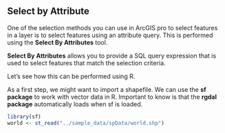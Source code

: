 ## Select by Attribute

One of the selection methods you can use in ArcGIS pro to select features in a layer is to select features using an attribute query. This is performed using the **Select By Attributes** tool.

**Select By Attributes** allows you to provide a SQL query expression that is used to select features that match the selection criteria.

Let's see how this can be performed using R.

As a first step, we might want to import a shapefile. We can use the __sf package__ to work with vector data in R. Important to know is that the **rgdal package** automatically loads when sf is loaded.

```r
library(sf)
world <- st_read("../sample_data/spData/world.shp")
```
